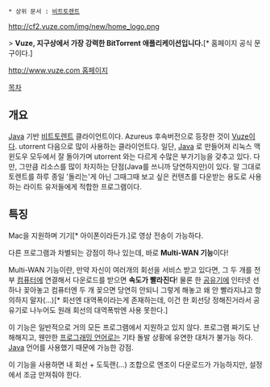  * 상위 문서 : [[비트토렌트]]

http://cf2.vuze.com/img/new/home_logo.png

> '''Vuze, 지구상에서 가장 강력한 BitTorrent 애플리케이션입니다.'''[* 홈페이지 공식 문구이다.]

[[http://www.vuze.com 홈페이지]]

[[목차]]

== 개요 ==
[[Java]] 기반 [[비트토렌트]] 클라이언트이다.
Azureus 후속버전으로 등장한 것이 [[Vuze]]이다. utorrent 다음으로 많이 사용하는 클라이언트다. 일단, [[Java]] 로 만들어져 리눅스 맥 윈도우 모두에서 잘 돌아가며 utorrent 와는 다르게 수많은 부가기능을 갖추고 있다. 다만, 그만큼 리소스를 많이 차지하는 단점(Java를 쓰니까 당연하지만)이 있다. 말 그대로 토렌트를 하루 종일 '돌리는'게 아닌 그때그때 보고 싶은 컨텐츠를 다운받는 용도로 사용하는 라이트 유저들에게 적합한 프로그램이다.

== 특징 ==
Mac을 지원하며 기기[* 아이폰이라든가.]로 영상 전송이 가능하다.

다른 프로그램과 차별되는 강점이 하나 있는데, 바로 '''Multi-WAN 기능'''이다!

Multi-WAN 기능이란, 만약 자신이 여러개의 회선을 서비스 받고 있다면, 그 두 개를 전부 [[컴퓨터]]에 연결해서 다운로드를 받으면 '''속도가 빨라진다'''! 물론 한 [[공유기]]에 인터넷 선 하나 꽂아놓고 컴퓨터엔 두 개 꽂으면 당연히 안되니 그렇게 해놓고 왜 안 빨라지냐고 항의하지 말자(...)[* 회선엔 대역폭이라는게 존재하는데, 이건 한 회선당 정해진거라서 공유기로 나누어도 원래 회선의 대역폭밖엔 사용 못한다.]

이 기능은 일반적으로 거의 모든 프로그램에서 지원하고 있지 않다. 프로그램 짜기도 난해해지고, 웬만한 [[프로그래밍 언어]]로는 기타 돌발 상황에 유연한 대처가 불가능 하다. [[Java]] 언어를 사용했기 때문에 가능한 강점.

이 기능을 사용하면 내 회선 + 도둑랜(...) 조합으로 엔조이 다운로드가 가능하지만, 설정에서 조금 만져줘야 한다. 

